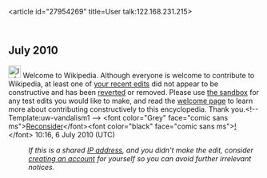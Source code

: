 <article id="27954269" title=User talk:122.168.231.215>
	<talkpage id="27954269" title="User talk:122.168.231.215">
== July 2010 ==
[[File:Information.svg|25px|alt=]] Welcome to Wikipedia. Although everyone is welcome to contribute to Wikipedia, at least one of [[Special:Contributions/122.168.231.215|your recent edits]] did not appear to be constructive and has been [[Help:Reverting|reverted]] or removed. Please use [[Wikipedia:Sandbox|the sandbox]] for any test edits you would like to make, and read the [[Wikipedia:Welcoming committee/Welcome to Wikipedia|welcome page]] to learn more about contributing constructively to this encyclopedia. Thank you.&lt;!-- Template:uw-vandalism1 --&gt; &lt;font color=&quot;Grey&quot; face=&quot;comic sans ms&quot;&gt;[[User:Reconsider the static|Reconsider]]&lt;/font&gt;&lt;font color=&quot;black&quot; face=&quot;comic sans ms&quot;&gt;[[User talk:Reconsider the static|!]]&lt;/font&gt; 10:16, 6 July 2010 (UTC)
:''If this is a shared [[IP address]], and you didn't make the edit, consider [[Wikipedia:Why create an account?|creating an account]] for yourself so you can avoid further irrelevant notices.''
	</talkpage>
</article>
